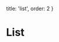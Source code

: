 
  title: 'list',
  order: 2
}

# List

<List>
  <LinkListItem to="yarn" description="To manage deps" />
  <LinkListItem
    to="github"
    name="React alert"
    description="To show alerts with a very big description that would force us to break this in multiple lines"
    href="https://github.com/schiehll/react-alert"
  />
  <LinkListItem
    to="github"
    description="To host the repo"
    href="http://google.com"
  />
  <LinkListItem
    name="ueh"
    description="To host the repo"
    href="http://google.com"
  />
</List>
